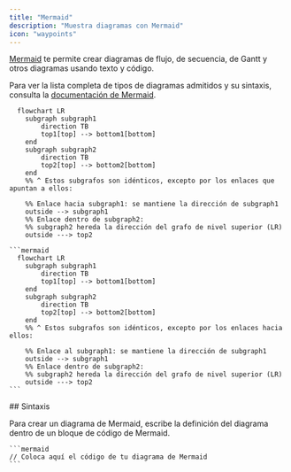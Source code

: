 ```yaml
---
title: "Mermaid"
description: "Muestra diagramas con Mermaid"
icon: "waypoints"
---
```


[Mermaid](https://mermaid.js.org/) te permite crear diagramas de flujo, de secuencia, de Gantt y otros diagramas usando texto y código.

Para ver la lista completa de tipos de diagramas admitidos y su sintaxis, consulta la [documentación de Mermaid](https://mermaid.js.org/intro/).

```mermaid
  flowchart LR
    subgraph subgraph1
        direction TB
        top1[top] --> bottom1[bottom]
    end
    subgraph subgraph2
        direction TB
        top2[top] --> bottom2[bottom]
    end
    %% ^ Estos subgrafos son idénticos, excepto por los enlaces que apuntan a ellos:

    %% Enlace hacia subgraph1: se mantiene la dirección de subgraph1
    outside --> subgraph1
    %% Enlace dentro de subgraph2:
    %% subgraph2 hereda la dirección del grafo de nivel superior (LR)
    outside ---> top2
```

````mdx Ejemplo de diagrama de flujo en Mermaid
```mermaid
  flowchart LR
    subgraph subgraph1
        direction TB
        top1[top] --> bottom1[bottom]
    end
    subgraph subgraph2
        direction TB
        top2[top] --> bottom2[bottom]
    end
    %% ^ Estos subgrafos son idénticos, excepto por los enlaces hacia ellos:

    %% Enlace al subgraph1: se mantiene la dirección de subgraph1
    outside --> subgraph1
    %% Enlace dentro de subgraph2:
    %% subgraph2 hereda la dirección del grafo de nivel superior (LR)
    outside ---> top2
```
````


<div id="syntax">
  ## Sintaxis
</div>

Para crear un diagrama de Mermaid, escribe la definición del diagrama dentro de un bloque de código de Mermaid.

````mdx
```mermaid
// Coloca aquí el código de tu diagrama de Mermaid
```
````
